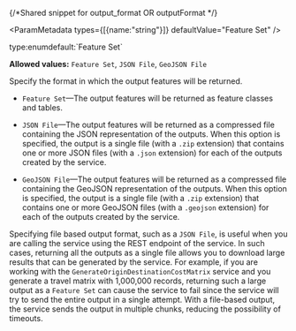 {/*Shared snippet for output_format OR outputFormat */} 


<ParamMetadata types={[{name:"string"}]} defaultValue="Feature Set" />


<p class="space-x-2"><span class="font-sm text-color-3">type:enum</span><span class="font-bold text-[#6d29cc]">default:`Feature Set`</span></p>

**Allowed values:** `Feature Set`, `JSON File`, `GeoJSON File`

Specify the format in which the output features will be returned.

-   `Feature Set`—The output features will be returned as feature classes and tables. 

-   `JSON File`—The output features will be returned as a compressed file containing the JSON representation of the outputs. When this option is specified, the output is a single file (with a `.zip` extension) that contains one or more JSON files (with a `.json` extension) for each of the outputs created by the service.

-   `GeoJSON File`—The output features will be returned as a compressed file containing the GeoJSON representation of the outputs. When this option is specified, the output is a single file (with a `.zip` extension) that contains one or more GeoJSON files (with a `.geojson` extension) for each of the outputs created by the service.

<Note type="Tip">

 Specifying file based output format, such as a `JSON File`, is useful when you are calling the service using the REST endpoint of the service. In such cases, returning all the outputs as a single file allows you to download large results that can be generated by the service. For example, if you are working with the `GenerateOriginDestinationCostMatrix` service and you generate a travel matrix with 1,000,000 records, returning such a large output as a `Feature Set` can cause the service to fail since the service will try to send the entire output in a single attempt. With a file-based output, the service sends the output in multiple chunks, reducing the possibility of timeouts.

</Note>